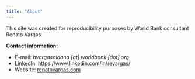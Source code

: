 ```yaml
---
title: "About"
---
```


This site was created for reproducibility purposes by World Bank consultant Renato Vargas.

**Contact information:**

- E-mail: *hvargasaldana [at] worldbank [dot] org*
- LinkedIn: [https://www.linkedin.com/in/revargas/](https://www.linkedin.com/in/revargas/)
- Website: [renatovargas.com](https://renatovargas.com/)
